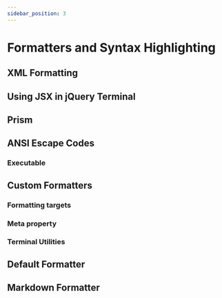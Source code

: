```yaml
---
sidebar_position: 3
---
```


# Formatters and Syntax Highlighting

## XML Formatting

## Using JSX in jQuery Terminal

## Prism

## ANSI Escape Codes

### Executable

## Custom Formatters

### Formatting targets

### Meta property

### Terminal Utilities

## Default Formatter

## Markdown Formatter

